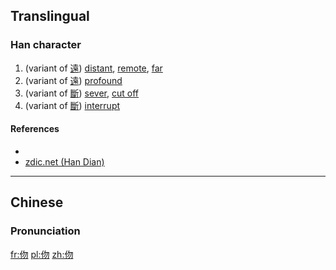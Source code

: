 ==Translingual==

===Han character===
{{Han char|rn=9|rad=人|as=04|sn=6|four=|canj=OPHH|ids=⿰亻勿}}

# (variant of [[遠]]) [[distant]], [[remote]], [[far]]
# (variant of [[遠]]) [[profound]]
# (variant of [[斷]]) [[sever]], [[cut off]]
# (variant of [[斷]]) [[interrupt]]

====References====
* {{Han ref|kx=0095.110|dkj=00428|dj=0201.110|hdz=10125.010|uh=4F06|ud=20230}}
*[http://www.zdic.net/zd/zi/ZdicE4ZdicBCZdic86.htm zdic.net (Han Dian)]

----

==Chinese==
{{zh-forms}}

===Pronunciation===
{{zh-pron
|m=wù,wěn
|c=mat6
|mc=y
|oc=y
|ma=
|cat=a,v
}}

[[fr:伆]]
[[pl:伆]]
[[zh:伆]]